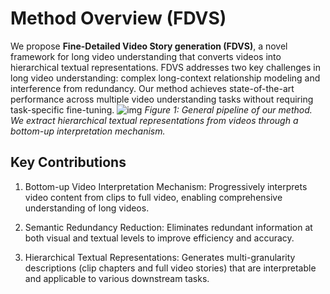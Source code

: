 # Method Overview (FDVS)

We propose **Fine-Detailed Video Story generation (FDVS)**, a novel framework for long video understanding that converts videos into hierarchical textual representations. FDVS addresses two key challenges in long video understanding: complex long-context relationship modeling and interference from redundancy. Our method achieves state-of-the-art performance across multiple video understanding tasks without requiring task-specific fine-tuning.
![img](./imgs/method.png)
*Figure 1: General pipeline of our method. We extract hierarchical textual representations from videos through a bottom-up interpretation mechanism.*

## Key Contributions
1. Bottom-up Video Interpretation Mechanism: Progressively interprets video content from clips to full video, enabling comprehensive understanding of long videos.

2. Semantic Redundancy Reduction: Eliminates redundant information at both visual and textual levels to improve efficiency and accuracy.

3. Hierarchical Textual Representations: Generates multi-granularity descriptions (clip chapters and full video stories) that are interpretable and applicable to various downstream tasks.
